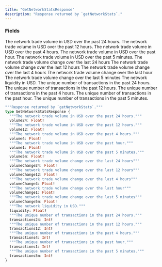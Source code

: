 ```yaml
---
title: "GetNetworkStatsResponse"
description: "Response returned by `getNetworkStats`."
---
```


### Fields

<ResponseField name="volume24" type="Float!" required>
  The network trade volume in USD over the past 24 hours.
</ResponseField>

<ResponseField name="volume12" type="Float!" required>
  The network trade volume in USD over the past 12 hours.
</ResponseField>

<ResponseField name="volume4" type="Float!" required>
  The network trade volume in USD over the past 4 hours.
</ResponseField>

<ResponseField name="volume1" type="Float!" required>
  The network trade volume in USD over the past hour.
</ResponseField>

<ResponseField name="volume5m" type="Float!" required>
  The network trade volume in USD over the past 5 minutes.
</ResponseField>

<ResponseField name="volumeChange24" type="Float!" required>
  The network trade volume change over the last 24 hours
</ResponseField>

<ResponseField name="volumeChange12" type="Float!" required>
  The network trade volume change over the last 12 hours
</ResponseField>

<ResponseField name="volumeChange4" type="Float!" required>
  The network trade volume change over the last 4 hours
</ResponseField>

<ResponseField name="volumeChange1" type="Float!" required>
  The network trade volume change over the last hour
</ResponseField>

<ResponseField name="volumeChange5m" type="Float!" required>
  The network trade volume change over the last 5 minutes
</ResponseField>

<ResponseField name="liquidity" type="Float!" required>
  The network liquidity in USD.
</ResponseField>

<ResponseField name="transactions24" type="Int!" required>
  The unique number of transactions in the past 24 hours.
</ResponseField>

<ResponseField name="transactions12" type="Int!" required>
  The unique number of transactions in the past 12 hours.
</ResponseField>

<ResponseField name="transactions4" type="Int!" required>
  The unique number of transactions in the past 4 hours.
</ResponseField>

<ResponseField name="transactions1" type="Int!" required>
  The unique number of transactions in the past hour.
</ResponseField>

<ResponseField name="transactions5m" type="Int!" required>
  The unique number of transactions in the past 5 minutes.
</ResponseField>


```graphql GetNetworkStatsResponse
"""Response returned by `getNetworkStats`."""
type GetNetworkStatsResponse {
  """The network trade volume in USD over the past 24 hours."""
  volume24: Float!
  """The network trade volume in USD over the past 12 hours."""
  volume12: Float!
  """The network trade volume in USD over the past 4 hours."""
  volume4: Float!
  """The network trade volume in USD over the past hour."""
  volume1: Float!
  """The network trade volume in USD over the past 5 minutes."""
  volume5m: Float!
  """The network trade volume change over the last 24 hours"""
  volumeChange24: Float!
  """The network trade volume change over the last 12 hours"""
  volumeChange12: Float!
  """The network trade volume change over the last 4 hours"""
  volumeChange4: Float!
  """The network trade volume change over the last hour"""
  volumeChange1: Float!
  """The network trade volume change over the last 5 minutes"""
  volumeChange5m: Float!
  """The network liquidity in USD."""
  liquidity: Float!
  """The unique number of transactions in the past 24 hours."""
  transactions24: Int!
  """The unique number of transactions in the past 12 hours."""
  transactions12: Int!
  """The unique number of transactions in the past 4 hours."""
  transactions4: Int!
  """The unique number of transactions in the past hour."""
  transactions1: Int!
  """The unique number of transactions in the past 5 minutes."""
  transactions5m: Int!
}
```
